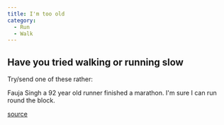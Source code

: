 ```yaml
---
title: I'm too old
category:
  - Run
  - Walk
---
```



## Have you tried walking or running slow

Try/send one of these rather:

<ShareLine>
  Fauja Singh a 92 year old runner finished a marathon. I'm sure I can run round
  the block.
</ShareLine>

[source](https://en.wikipedia.org/wiki/Fauja_Singh)
